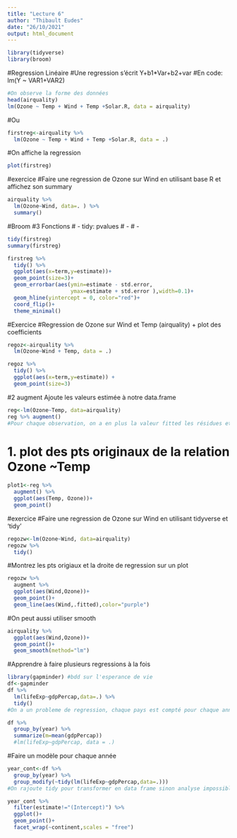 ```yaml
---
title: "Lecture 6"
author: "Thibault Eudes"
date: "26/10/2021"
output: html_document
---
```

```r
library(tidyverse)
library(broom)
```

#Regression Linéaire
#Une regression s'écrit Y+b1*Var+b2+var
#En code: lm(Y ~ VAR1+VAR2)
```r
#On observe la forme des données
head(airquality)
lm(Ozone ~ Temp + Wind + Temp +Solar.R, data = airquality)
```
#Ou
```r
firstreg<-airquality %>% 
  lm(Ozone ~ Temp + Wind + Temp +Solar.R, data = .)
```
#On affiche la regression
```r
plot(firstreg)
```
#exercice
#Faire une regression de Ozone sur Wind en utilisant base R et affichez son summary
```r
airquality %>% 
  lm(Ozone~Wind, data=. ) %>% 
  summary()
```
#Broom
#3 Fonctions
#   - tidy: pvalues
#   - 
#   - 
```r
tidy(firstreg)
summary(firstreg)
```
```r
firstreg %>% 
  tidy() %>% 
  ggplot(aes(x=term,y=estimate))+
  geom_point(size=3)+
  geom_errorbar(aes(ymin=estimate - std.error,
                    ymax=estimate + std.error ),width=0.1)+
  geom_hline(yintercept = 0, color="red")+
  coord_flip()+
  theme_minimal()
```
#Exercice
#Regression de Ozone sur Wind et Temp (airquality) + plot des coefficients
```r
regoz<-airquality %>% 
  lm(Ozone~Wind + Temp, data = .)

regoz %>%
  tidy() %>% 
  ggplot(aes(x=term,y=estimate)) +
  geom_point(size=3)

```
#2 augment
Ajoute les valeurs estimée à notre data.frame
```r
reg<-lm(Ozone~Temp, data=airquality)
reg %>% augment()
#Pour chaque observation, on a en plus la valeur fitted les résidues et autres.
```
# 1. plot des pts originaux de la relation Ozone ~Temp
```r
plot1<-reg %>% 
  augment() %>% 
  ggplot(aes(Temp, Ozone))+
  geom_point()
```



#exercice
#Faire une regression de Ozone sur Wind en utilisant tidyverse et 'tidy'
```r
regozw<-lm(Ozone~Wind, data=airquality)
regozw %>% 
  tidy()
```
#Montrez les pts origiaux et la droite de regression sur un plot
```r
regozw %>% 
  augment %>% 
  ggplot(aes(Wind,Ozone))+
  geom_point()+
  geom_line(aes(Wind,.fitted),color="purple")
```

#On peut aussi utiliser smooth
```r
airquality %>% 
  ggplot(aes(Wind,Ozone))+
  geom_point()+
  geom_smooth(method="lm")
```
#Apprendre à faire plusieurs  regressions à la fois
```r
library(gapminder) #bdd sur l'esperance de vie
df<-gapminder
df %>% 
  lm(lifeExp~gdpPercap,data=.) %>% 
  tidy()
#On a un probleme de regression, chaque pays est compté pour chaque année cela fausse tout.
```
```r
df %>%
  group_by(year) %>% 
  summarize(m=mean(gdpPercap))
  #lm(lifeExp~gdpPercap, data = .)
```
#Faire un modèle pour chaque année
```r

year_cont<-df %>% 
  group_by(year) %>% 
  group_modify(~tidy(lm(lifeExp~gdpPercap,data=.)))
#On rajoute tidy pour transformer en data frame sinon analyse impossible
```

```r
year_cont %>% 
  filter(estimate!="(Intercept)") %>% 
  ggplot()+
  geom_point()+
  facet_wrap(~continent,scales = "free")
```
```r

```

